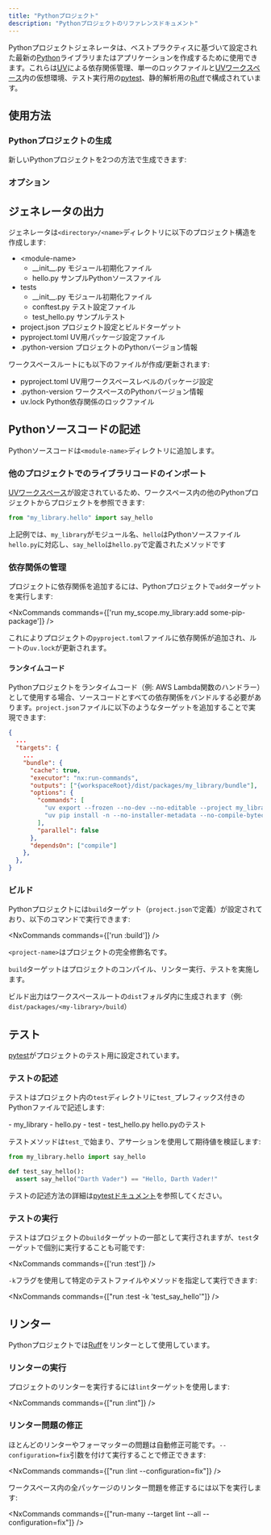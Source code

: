 ```yaml
---
title: "Pythonプロジェクト"
description: "Pythonプロジェクトのリファレンスドキュメント"
---
```





Pythonプロジェクトジェネレータは、ベストプラクティスに基づいて設定された最新の[Python](https://www.python.org/)ライブラリまたはアプリケーションを作成するために使用できます。これらは[UV](https://docs.astral.sh/uv/)による依存関係管理、単一のロックファイルと[UVワークスペース](https://docs.astral.sh/uv/concepts/projects/workspaces/)内の仮想環境、テスト実行用の[pytest](https://docs.pytest.org/en/stable/)、静的解析用の[Ruff](https://docs.astral.sh/ruff/)で構成されています。

## 使用方法

### Pythonプロジェクトの生成

新しいPythonプロジェクトを2つの方法で生成できます:

<RunGenerator generator="py#project" />

### オプション

<GeneratorParameters generator="py#project" />

## ジェネレータの出力

ジェネレータは`<directory>/<name>`ディレクトリに以下のプロジェクト構造を作成します:

<FileTree>

  - \<module-name>
    - \_\_init\_\_.py モジュール初期化ファイル
    - hello.py サンプルPythonソースファイル
  - tests
    - \_\_init\_\_.py モジュール初期化ファイル
    - conftest.py テスト設定ファイル
    - test_hello.py サンプルテスト
  - project.json プロジェクト設定とビルドターゲット
  - pyproject.toml UV用パッケージ設定ファイル
  - .python-version プロジェクトのPythonバージョン情報

</FileTree>

ワークスペースルートにも以下のファイルが作成/更新されます:

<FileTree>

  - pyproject.toml UV用ワークスペースレベルのパッケージ設定
  - .python-version ワークスペースのPythonバージョン情報
  - uv.lock Python依存関係のロックファイル

</FileTree>

## Pythonソースコードの記述

Pythonソースコードは`<module-name>`ディレクトリに追加します。

### 他のプロジェクトでのライブラリコードのインポート

[UVワークスペース](https://docs.astral.sh/uv/concepts/projects/workspaces/)が設定されているため、ワークスペース内の他のPythonプロジェクトからプロジェクトを参照できます:

```python title="packages/my_other_project/my_other_project/main.py"
from "my_library.hello" import say_hello
```

上記例では、`my_library`がモジュール名、`hello`はPythonソースファイル`hello.py`に対応し、`say_hello`は`hello.py`で定義されたメソッドです

### 依存関係の管理

プロジェクトに依存関係を追加するには、Pythonプロジェクトで`add`ターゲットを実行します:

<NxCommands commands={['run my_scope.my_library:add some-pip-package']} />

これによりプロジェクトの`pyproject.toml`ファイルに依存関係が追加され、ルートの`uv.lock`が更新されます。

#### ランタイムコード

Pythonプロジェクトをランタイムコード（例: AWS Lambda関数のハンドラー）として使用する場合、ソースコードとすべての依存関係をバンドルする必要があります。`project.json`ファイルに以下のようなターゲットを追加することで実現できます:

```json title="project.json"
{
  ...
  "targets": {
    ...
    "bundle": {
      "cache": true,
      "executor": "nx:run-commands",
      "outputs": ["{workspaceRoot}/dist/packages/my_library/bundle"],
      "options": {
        "commands": [
          "uv export --frozen --no-dev --no-editable --project my_library -o dist/packages/my_library/bundle/requirements.txt",
          "uv pip install -n --no-installer-metadata --no-compile-bytecode --python-platform x86_64-manylinux2014 --python `uv python pin` --target dist/packages/my_library/bundle -r dist/packages/my_library/bundle/requirements.txt"
        ],
        "parallel": false
      },
      "dependsOn": ["compile"]
    },
  },
}
```

### ビルド

Pythonプロジェクトには`build`ターゲット（`project.json`で定義）が設定されており、以下のコマンドで実行できます:

<NxCommands commands={['run <project-name>:build']} />

`<project-name>`はプロジェクトの完全修飾名です。

`build`ターゲットはプロジェクトのコンパイル、リンター実行、テストを実施します。

ビルド出力はワークスペースルートの`dist`フォルダ内に生成されます（例: `dist/packages/<my-library>/build`）

## テスト

[pytest](https://docs.pytest.org/en/stable/)がプロジェクトのテスト用に設定されています。

### テストの記述

テストはプロジェクト内の`test`ディレクトリに`test_`プレフィックス付きのPythonファイルで記述します:

<FileTree>
  - my_library
    - hello.py
  - test
    - test_hello.py hello.pyのテスト
</FileTree>

テストメソッドは`test_`で始まり、アサーションを使用して期待値を検証します:

```python title="test/test_hello.py"
from my_library.hello import say_hello

def test_say_hello():
  assert say_hello("Darth Vader") == "Hello, Darth Vader!"
```

テストの記述方法の詳細は[pytestドキュメント](https://docs.pytest.org/en/stable/how-to/assert.html#)を参照してください。

### テストの実行

テストはプロジェクトの`build`ターゲットの一部として実行されますが、`test`ターゲットで個別に実行することも可能です:

<NxCommands commands={['run <project-name>:test']} />

`-k`フラグを使用して特定のテストファイルやメソッドを指定して実行できます:

<NxCommands commands={["run <project-name>:test -k 'test_say_hello'"]} />

## リンター

Pythonプロジェクトでは[Ruff](https://docs.astral.sh/ruff/)をリンターとして使用しています。

### リンターの実行

プロジェクトのリンターを実行するには`lint`ターゲットを使用します:

<NxCommands commands={["run <project-name>:lint"]} />

### リンター問題の修正

ほとんどのリンターやフォーマッターの問題は自動修正可能です。`--configuration=fix`引数を付けて実行することで修正できます:

<NxCommands commands={["run <project-name>:lint --configuration=fix"]} />

ワークスペース内の全パッケージのリンター問題を修正するには以下を実行します:

<NxCommands commands={["run-many --target lint --all --configuration=fix"]} />